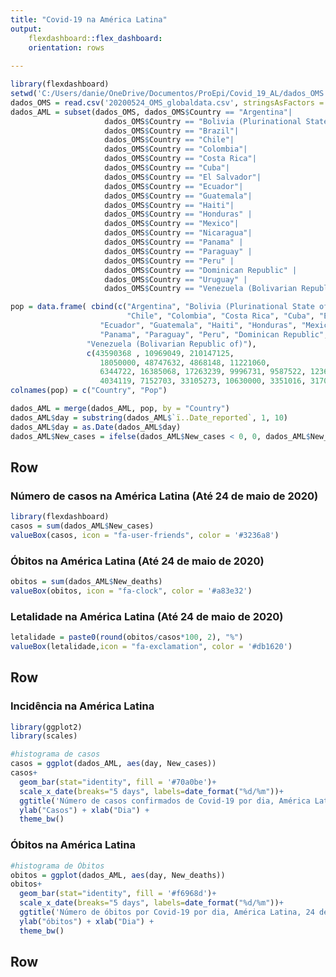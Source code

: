 ```yaml
---
title: "Covid-19 na América Latina"
output: 
    flexdashboard::flex_dashboard:
    orientation: rows
  
---
```


```r
library(flexdashboard)
setwd('C:/Users/danie/OneDrive/Documentos/ProEpi/Covid_19_AL/dados_OMS')
dados_OMS = read.csv('20200524_OMS_globaldata.csv', stringsAsFactors = F)
dados_AML = subset(dados_OMS, dados_OMS$Country == "Argentina"|
                     dados_OMS$Country == "Bolivia (Plurinational State of)"|
                     dados_OMS$Country == "Brazil"|
                     dados_OMS$Country == "Chile"|
                     dados_OMS$Country == "Colombia"|
                     dados_OMS$Country == "Costa Rica"|
                     dados_OMS$Country == "Cuba"|
                     dados_OMS$Country == "El Salvador"|
                     dados_OMS$Country == "Ecuador"|
                     dados_OMS$Country == "Guatemala"|
                     dados_OMS$Country == "Haiti"|
                     dados_OMS$Country == "Honduras" |
                     dados_OMS$Country == "Mexico"|
                     dados_OMS$Country == "Nicaragua"|
                     dados_OMS$Country == "Panama" |
                     dados_OMS$Country == "Paraguay" |
                     dados_OMS$Country == "Peru" |
                     dados_OMS$Country == "Dominican Republic" |
                     dados_OMS$Country == "Uruguay" |
                     dados_OMS$Country == "Venezuela (Bolivarian Republic of)")

pop = data.frame( cbind(c("Argentina", "Bolivia (Plurinational State of)", "Brazil", 
                          "Chile", "Colombia", "Costa Rica", "Cuba", "El Salvador",
                    "Ecuador", "Guatemala", "Haiti", "Honduras", "Mexico", "Nicaragua",
                    "Panama", "Paraguay", "Peru", "Dominican Republic", "Uruguay",
                 "Venezuela (Bolivarian Republic of)"),
                 c(43590368 , 10969049, 210147125, 
                    18050000, 48747632, 4868148, 11221060,
                    6344722, 16385068, 17263239, 9996731, 9587522, 123675325, 6167237,
                    4034119, 7152703, 33105273, 10630000, 3351016, 31703499)))
colnames(pop) = c("Country", "Pop")

dados_AML = merge(dados_AML, pop, by = "Country")
dados_AML$day = substring(dados_AML$`ï..Date_reported`, 1, 10)
dados_AML$day = as.Date(dados_AML$day)
dados_AML$New_cases = ifelse(dados_AML$New_cases < 0, 0, dados_AML$New_cases)
```

Row 
-------------------------------------
### Número de casos na América Latina (Até 24 de maio de 2020)
    
```r
library(flexdashboard)
casos = sum(dados_AML$New_cases)
valueBox(casos, icon = "fa-user-friends", color = '#3236a8')
```
 
### Óbitos na América Latina (Até 24 de maio de 2020)
    
```r
obitos = sum(dados_AML$New_deaths)
valueBox(obitos, icon = "fa-clock", color = '#a83e32')
``` 
 
### Letalidade na América Latina (Até 24 de maio de 2020)
    
```r
letalidade = paste0(round(obitos/casos*100, 2), "%")
valueBox(letalidade,icon = "fa-exclamation", color = '#db1620')
``` 

Row 
-------------------------------------
### Incidência na América Latina
    
```r
library(ggplot2)
library(scales)

#histograma de casos 
casos = ggplot(dados_AML, aes(day, New_cases))
casos+ 
  geom_bar(stat="identity", fill = '#70a0be')+
  scale_x_date(breaks="5 days", labels=date_format("%d/%m"))+
  ggtitle('Número de casos confirmados de Covid-19 por dia, América Latina, 24 de maio de 2020')+
  ylab("Casos") + xlab("Dia") +
  theme_bw() 
```
    
### Óbitos na América Latina

```r
#histograma de Óbitos
obitos = ggplot(dados_AML, aes(day, New_deaths))
obitos+ 
  geom_bar(stat="identity", fill = '#f6968d')+
  scale_x_date(breaks="5 days", labels=date_format("%d/%m"))+
  ggtitle('Número de óbitos por Covid-19 por dia, América Latina, 24 de maio de 2020')+
  ylab("óbitos") + xlab("Dia") +
  theme_bw()
```

Row 
-------------------------------------
### 

